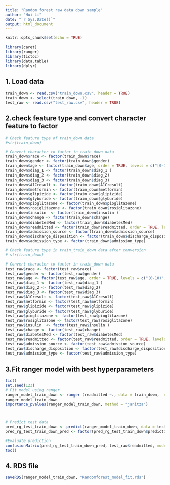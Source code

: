 ```yaml
---
title: "Random forest raw data down sample"
author: "Hui Li"
date: "`r Sys.Date()`"
output: html_document
---
```


```r
knitr::opts_chunk$set(echo = TRUE)
```


```r
library(caret)
library(ranger)
library(tictoc)
library(data.table)
library(dplyr)
```

## 1. Load data

```r
train_down <- read.csv("train_down.csv", header = TRUE)
train_down <- select(train_down, -1)
test_raw <- read.csv("test_raw.csv", header = TRUE)
```


## 2.check feature type and convert character feature to factor


```r
# Check feature type of train_down data
#str(train_down)

# Convert character to factor in train_down data
train_down$race <- factor(train_down$race)
train_down$gender <- factor(train_down$gender)
train_down$age <- factor(train_down$age, order = TRUE, levels = c("[0-10)", "[10-20)", "[20-30)", "[30-40)", "[40-50)", "[50-60)", "[60-70)", "[70-80)", "[80-90)", "[90-100)"))
train_down$diag_1 <- factor(train_down$diag_1 )
train_down$diag_2 <- factor(train_down$diag_2)
train_down$diag_3 <- factor(train_down$diag_3)
train_down$A1Cresult <- factor(train_down$A1Cresult)
train_down$metformin <- factor(train_down$metformin)
train_down$glipizide <- factor(train_down$glipizide)
train_down$glyburide <- factor(train_down$glyburide)
train_down$pioglitazone <- factor(train_down$pioglitazone)
train_down$rosiglitazone <- factor(train_down$rosiglitazone)
train_down$insulin  <- factor(train_down$insulin )
train_down$change <- factor(train_down$change)
train_down$diabetesMed <- factor(train_down$diabetesMed)
train_down$readmitted <- factor(train_down$readmitted, order = TRUE, levels = c("NO", ">30", "<30"))
train_down$admission_source <- factor(train_down$admission_source)
train_down$discharge_disposition <- factor(train_down$discharge_disposition)
train_down$admission_type <- factor(train_down$admission_type)

# Check feature type in train_train_down data after conversion
# str(train_down)

# Convert character to factor in train_down data
test_raw$race <- factor(test_raw$race)
test_raw$gender <- factor(test_raw$gender)
test_raw$age <- factor(test_raw$age, order = TRUE, levels = c("[0-10)", "[10-20)", "[20-30)", "[30-40)", "[40-50)", "[50-60)", "[60-70)", "[70-80)", "[80-90)", "[90-100)"))
test_raw$diag_1 <- factor(test_raw$diag_1 )
test_raw$diag_2 <- factor(test_raw$diag_2)
test_raw$diag_3 <- factor(test_raw$diag_3)
test_raw$A1Cresult <- factor(test_raw$A1Cresult)
test_raw$metformin <- factor(test_raw$metformin)
test_raw$glipizide <- factor(test_raw$glipizide)
test_raw$glyburide <- factor(test_raw$glyburide)
test_raw$pioglitazone <- factor(test_raw$pioglitazone)
test_raw$rosiglitazone <- factor(test_raw$rosiglitazone)
test_raw$insulin  <- factor(test_raw$insulin )
test_raw$change <- factor(test_raw$change)
test_raw$diabetesMed <- factor(test_raw$diabetesMed)
test_raw$readmitted <- factor(test_raw$readmitted, order = TRUE, levels = c("NO", ">30", "<30"))
test_raw$admission_source <- factor(test_raw$admission_source)
test_raw$discharge_disposition <- factor(test_raw$discharge_disposition)
test_raw$admission_type <- factor(test_raw$admission_type)

```


## 3.Fit ranger model with best hyperparameters 

```r
tic()
set.seed(123)
# Fit model using ranger
ranger_model_train_down <- ranger (readmitted ~., data = train_down,  num.trees = 8000, mtry = 2, importance = "impurity_corrected") 
ranger_model_train_down
importance_pvalues(ranger_model_train_down, method = "janitza")



# Predict test data
pred_rg_test_train_down <- predict(ranger_model_train_down, data = test_raw)
pred_rg_test_train_down_pred <- factor(pred_rg_test_train_down$predictions, order = TRUE, levels = c("NO", ">30", "<30"))

#Evaluate prediction 
confusionMatrix(pred_rg_test_train_down_pred, test_raw$readmitted, mode = "everything")
toc()
```

## 4. RDS file

```r
saveRDS(ranger_model_train_down, "Randomforest_model_fit.rds")
```



